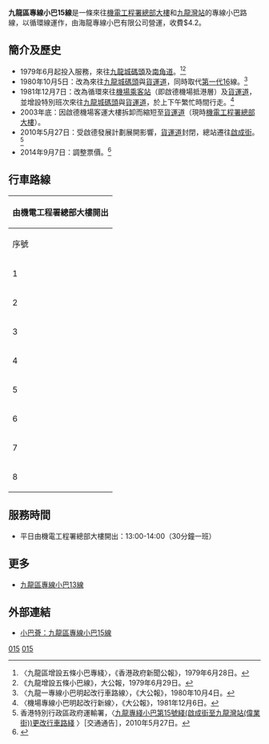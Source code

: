 {{公共汽車路線基礎資訊
|路線名稱=九龍區專線小巴15線
|代表圖像=
|圖像說明=
|經營者=海龍專線小巴
|路線用車=[[豐田Coaster|豐田Coaster]]LPG
|起點站=[[機電工程署總部大樓|機電工程署總部大樓]]
|途經地點=[[九龍灣商貿區|九龍灣商貿區]]
|終點站=[[九龍灣站|九龍灣站]]
|路線性質=循環線
|全程行駛里程=
|全程行車時間=
|起點站服務時間=平日：13:00-14:00
|終點站服務時間=
|班次頻率=30 分鐘一班
|特別班次=
|全程收費=$4.2
|分段收費站點=
|服務時間以外替代路線=
|主要競爭交通=[[九龍巴士5D線|巴士5D]]、[[九龍巴士5M線|5M]]、[[九龍巴士15A線|15A]]、[[九龍巴士28B線|28B]]、[[九龍區專線小巴86線|小巴86]]等<br>[[MegaBox免費穿梭巴士|MegaBox免費穿梭巴士]]<br>[[香港國際展貿中心免費穿梭巴士|香港國際展貿中心免費穿梭巴士]]
|備註=
|走線圖=
|走線圖說明=
}}

'''九龍區專線小巴15線'''是一條來往[[機電工程署總部大樓|機電工程署總部大樓]]和[[九龍灣站|九龍灣站]]的專線小巴路線，以循環線運作，由海龍專線小巴有限公司營運，收費$4.2。

==簡介及歷史==
*1979年6月起投入服務，來往[[九龍城碼頭|九龍城碼頭]]及[[南角道|南角道]]。<ref>〈九龍區增設五條小巴專綫〉，《香港政府新聞公報》，1979年6月28日。</ref><ref>《九龍增設五條小巴線》，大公報，1979年6月29日。</ref>
* 1980年10月5日：改為來往[[九龍城碼頭|九龍城碼頭]]與[[貨運道|貨運道]]，同時取代[[九龍區專線小巴16線|第一代16]]線。<ref>〈九龍一專線小巴明起改行車路線〉，《大公報》，1980年10月4日。</ref>
* 1981年12月7日：改為循環來往[[啟德機場|機場乘客站]]（即啟德機場抵港層）及[[貨運道|貨運道]]，並增設特別班次來往[[九龍城碼頭|九龍城碼頭]]與[[貨運道|貨運道]]，於上下午繁忙時間行走。<ref>〈機場專線小巴明起改行新線〉，《大公報》，1981年12月6日。</ref>
* 2003年底：因啟德機場客運大樓拆卸而縮短至[[貨運道|貨運道]]（現時[[機電工程署總部大樓|機電工程署總部大樓]]）。
* 2010年5月27日：受啟德發展計劃展開影響，[[貨運道|貨運道]]封閉，總站遷往[[啟成街|啟成街]]。<ref>香港特別行政區政府運輸署，〈[http://www.td.gov.hk/tc/traffic_notices/index_id_21807.html 九龍專綫小巴第15號綫(啟成街至九龍灣站(偉業街))更改行車路綫] {{Wayback|url=http://www.td.gov.hk/tc/traffic_notices/index_id_21807.html |date=20160101020110 }}〉［交通通告］，2010年5月27日。</ref>
*2014年9月7日：調整票價。<ref>{{Cite web |url=http://www.td.gov.hk/tc/traffic_notices/index_id_39193.html |title=存档副本 |accessdate=2014-09-07 |archive-date=2016-03-04 |archive-url=https://web.archive.org/web/20160304203924/http://www.td.gov.hk/tc/traffic_notices/index_id_39193.html |dead-url=no }}</ref>

==行車路線==
{| class="wikitable" style="text-align:center"
! colspan="3" | 由機電工程署總部大樓開出 
|-
! 序號 !! 車站名稱 !! 街道
|-
|1||[[機電工程署總部大樓|機電工程署總部大樓]]||[[啟成街|啟成街]]
|-
|2||[[宏天廣場|宏天廣場]]||[[啟華街|啟華街]]
|-
|3||[[臨華街遊樂場|臨華街遊樂場]]||[[宏光道|宏光道]]
|-
|4||[[企業廣場|企業廣場]]||[[常悅道|常悅道]]
|-
|5||[[MegaBox|MegaBox]]||[[宏照道|宏照道]]
|-
|6||[[九龍灣站|九龍灣站]]||[[偉業街|偉業街]]
|-
|7||[[宏天廣場|宏天廣場]]||[[啟信道|啟信道]]
|-
|8||[[機電工程署總部大樓|機電工程署總部大樓]]||[[啟成街|啟成街]]
|}

==服務時間==
*平日由機電工程署總部大樓開出：13:00-14:00（30分鐘一班）

==更多==
*[[九龍區專線小巴13線|九龍區專線小巴13線]]

==外部連結==
{{references}}
*[http://www.16seats.net/chi/gmb/gk_15.html 小巴薈：九龍區專線小巴15線] {{Wayback|url=http://www.16seats.net/chi/gmb/gk_15.html |date=20200716032431 }}

{{觀塘區小巴路線列表}}

[[Category:觀塘區小巴路線|015]]
[[Category:九龍區小巴路線|015]]